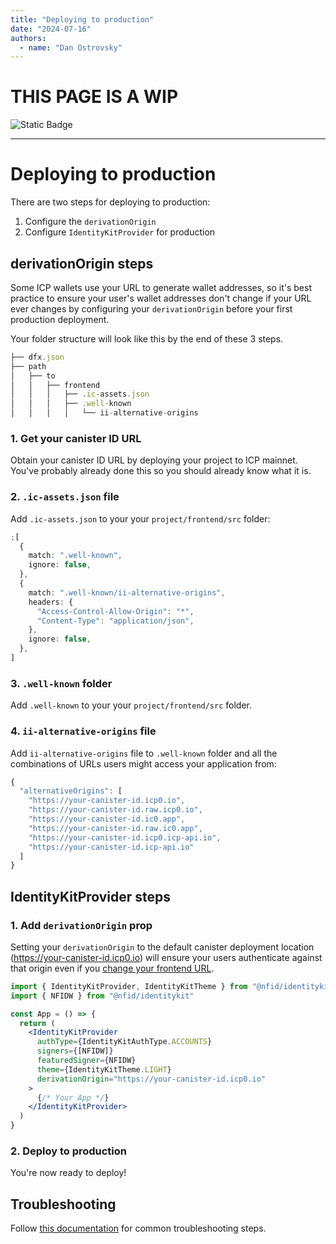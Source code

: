 ```yaml
---
title: "Deploying to production"
date: "2024-07-16"
authors:
  - name: "Dan Ostrovsky"
---
```


# THIS PAGE IS A WIP

![Static Badge](https://img.shields.io/badge/status-wip-red)

---

# Deploying to production

There are two steps for deploying to production:

1. Configure the `derivationOrigin`
2. Configure `IdentityKitProvider` for production

## derivationOrigin steps

Some ICP wallets use your URL to generate wallet addresses, so it's best practice to ensure your
user's wallet addresses don't change if your URL ever changes by configuring your `derivationOrigin`
before your first production deployment.

Your folder structure will look like this by the end of these 3 steps.

```typescript
├── dfx.json
├── path
│   ├── to
│   │   ├── frontend
│   │   │   ├── .ic-assets.json
│   │   │   ├── .well-known
│   │   │   │   └── ii-alternative-origins
```

### 1. Get your canister ID URL

Obtain your canister ID URL by deploying your project to ICP mainnet. You've probably already done
this so you should already know what it is.

### 2. `.ic-assets.json` file

Add `.ic-assets.json` to your your `project/frontend/src` folder:

```typescript
;[
  {
    match: ".well-known",
    ignore: false,
  },
  {
    match: ".well-known/ii-alternative-origins",
    headers: {
      "Access-Control-Allow-Origin": "*",
      "Content-Type": "application/json",
    },
    ignore: false,
  },
]
```

### 3. `.well-known` folder

Add `.well-known` to your your `project/frontend/src` folder.

### 4. `ii-alternative-origins` file

Add `ii-alternative-origins` file to `.well-known` folder and all the combinations of URLs users
might access your application from:

```typescript
{
  "alternativeOrigins": [
    "https://your-canister-id.icp0.io",
    "https://your-canister-id.raw.icp0.io",
    "https://your-canister-id.ic0.app",
    "https://your-canister-id.raw.ic0.app",
    "https://your-canister-id.icp0.icp-api.io",
    "https://your-canister-id.icp-api.io"
  ]
}
```

## IdentityKitProvider steps

### 1. Add `derivationOrigin` prop

Setting your `derivationOrigin` to the default canister deployment location
(https://your-canister-id.icp0.io) will ensure your users authenticate against that origin even if
you [change your frontend URL](./configuring-custom-domain).

```jsx
import { IdentityKitProvider, IdentityKitTheme } from "@nfid/identitykit/react"
import { NFIDW } from "@nfid/identitykit"

const App = () => {
  return (
    <IdentityKitProvider
      authType={IdentityKitAuthType.ACCOUNTS}
      signers={[NFIDW]}
      featuredSigner={NFIDW}
      theme={IdentityKitTheme.LIGHT}
      derivationOrigin="https://your-canister-id.icp0.io"
    >
      {/* Your App */}
    </IdentityKitProvider>
  )
}
```

### 2. Deploy to production

You're now ready to deploy!

## Troubleshooting

Follow
[this documentation](https://internetcomputer.org/docs/current/developer-docs/identity/internet-identity/alternative-origins)
for common troubleshooting steps.
